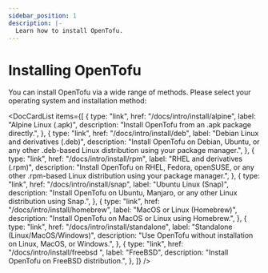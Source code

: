 ```yaml
---
sidebar_position: 1
description: |-
  Learn how to install OpenTofu.
---
```



# Installing OpenTofu

You can install OpenTofu via a wide range of methods. Please select your operating system and installation method:

<DocCardList
  items={[
    {
      type: "link",
      href: "/docs/intro/install/alpine",
      label: "Alpine Linux (.apk)",
      description: "Install OpenTofu from an .apk package directly.",
    },
    {
      type: "link",
      href: "/docs/intro/install/deb",
      label: "Debian Linux and derivatives (.deb)",
      description:
        "Install OpenTofu on Debian, Ubuntu, or any other .deb-based Linux distribution using your package manager.",
    },
    {
      type: "link",
      href: "/docs/intro/install/rpm",
      label: "RHEL and derivatives (.rpm)",
      description:
        "Install OpenTofu on RHEL, Fedora, openSUSE, or any other .rpm-based Linux distribution using your package manager.",
    },
    {
      type: "link",
      href: "/docs/intro/install/snap",
      label: "Ubuntu Linux (Snap)",
      description:
        "Install OpenTofu on Ubuntu, Manjaro, or any other Linux distribution using Snap.",
    },
    {
      type: "link",
      href: "/docs/intro/install/homebrew",
      label: "MacOS or Linux (Homebrew)",
      description: "Install OpenTofu on MacOS or Linux using Homebrew.",
    },
    {
      type: "link",
      href: "/docs/intro/install/standalone",
      label: "Standalone (Linux/MacOS/Windows)",
      description:
        "Use OpenTofu without installation on Linux, MacOS, or Windows.",
    },
    {
      type: "link",
      href: "/docs/intro/install/freebsd ",
      label: "FreeBSD",
      description: "Install OpenTofu on FreeBSD distribution.",
    },
  ]}
/>

